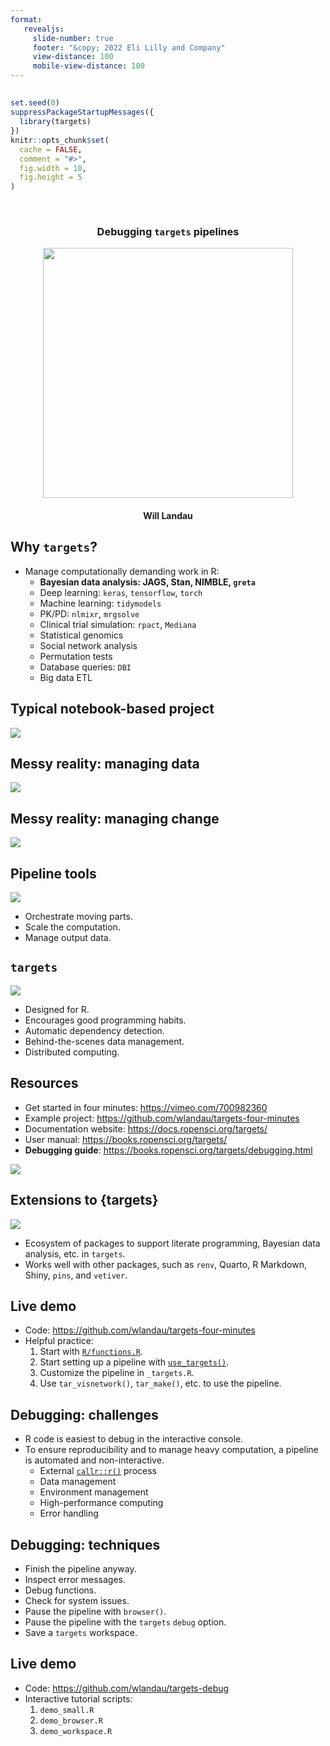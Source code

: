 ```yaml
---
format:
   revealjs:
     slide-number: true
     footer: "&copy; 2022 Eli Lilly and Company"
     view-distance: 100
     mobile-view-distance: 100
---
```


##

```r
set.seed(0)
suppressPackageStartupMessages({
  library(targets)
})
knitr::opts_chunk$set(
  cache = FALSE,
  comment = "#>",
  fig.width = 10, 
  fig.height = 5
)
```

<style>
.reveal .tiny {
  display: inline-block;
  font-size: 0.5em;
  line-height: 1.0em;
  vertical-align: top;
}
.reveal .medium {
  display: inline-block;
  font-size: 0.75em;
  line-height: 1.5em;
  vertical-align: top;
}
</style>

<center>
<br>
<h3>Debugging `targets` pipelines</h3>
<img src="./images/logo.png" height="400px">
<br>
<h4>Will Landau</h4>
</center>

## Why `targets`? {.smaller}

* Manage computationally demanding work in R:
    * **Bayesian data analysis: JAGS, Stan, NIMBLE, `greta`**
    * Deep learning: `keras`, `tensorflow`, `torch`
    * Machine learning: `tidymodels`
    * PK/PD: `nlmixr`, `mrgsolve`
    * Clinical trial simulation: `rpact`, `Mediana`
    * Statistical genomics
    * Social network analysis
    * Permutation tests
    * Database queries: `DBI`
    * Big data ETL

## Typical notebook-based project

![](./images/notebook-start.png)

## Messy reality: managing data

![](./images/notebook-end.png)

## Messy reality: managing change

![](./images/notebook-dilemma.png)

## Pipeline tools {.smaller}

![](./images/pipeline_graph.png)

* Orchestrate moving parts.
* Scale the computation.
* Manage output data.

## `targets` {.smaller}

![](./images/logo-tweet.png)

* Designed for R.
* Encourages good programming habits.
* Automatic dependency detection.
* Behind-the-scenes data management.
* Distributed computing.

## Resources {.smaller}

* Get started in four minutes: <https://vimeo.com/700982360>
* Example project: <https://github.com/wlandau/targets-four-minutes>
* Documentation website: <https://docs.ropensci.org/targets/>
* User manual: <https://books.ropensci.org/targets/>
* **Debugging guide**: <https://books.ropensci.org/targets/debugging.html>

[![](./images/video.png)](https://vimeo.com/700982360)

## Extensions to {targets} {.smaller}

![](./images/targetopia.png)

* Ecosystem of packages to support literate programming, Bayesian data analysis, etc. in `targets`.
* Works well with other packages, such as `renv`, Quarto, R Markdown, Shiny, `pins`, and `vetiver`.

## Live demo

* Code: <https://github.com/wlandau/targets-four-minutes>
* Helpful practice:
    1. Start with [`R/functions.R`](https://github.com/wlandau/targets-four-minutes/blob/main/R/functions.R).
    2. Start setting up a pipeline with [`use_targets()`](https://docs.ropensci.org/targets/reference/use_targets.html).
    3. Customize the pipeline in `_targets.R`.
    4. Use `tar_visnetwork()`, `tar_make()`, etc. to use the pipeline.

## Debugging: challenges

* R code is easiest to debug in the interactive console.
* To ensure reproducibility and to manage heavy computation, a pipeline is automated and non-interactive.
    * External [`callr::r()`](https://callr.r-lib.org) process
    * Data management
    * Environment management
    * High-performance computing
    * Error handling

## Debugging: techniques

* Finish the pipeline anyway.
* Inspect error messages.
* Debug functions.
* Check for system issues.
* Pause the pipeline with `browser()`.
* Pause the pipeline with the `targets` `debug` option.
* Save a `targets` workspace.

## Live demo

* Code: <https://github.com/wlandau/targets-debug>
* Interactive tutorial scripts:
    1. `demo_small.R`
    2. `demo_browser.R`
    3. `demo_workspace.R`
